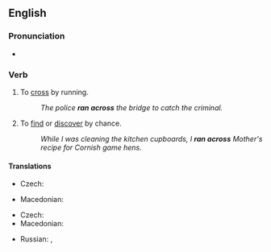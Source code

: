 ==English==

===Pronunciation===
* {{audio|en|En-au-run across.ogg|Audio (AU)}}

===Verb===
{{head|en|verb|cat2=phrasal verbs|cat3=phrasal verbs with particle (across)}}

# To [[cross]] by running.
#: ''The police '''ran across''' the bridge to catch the criminal.''
# {{lb|en|idiomatic}} To [[find]] or [[discover]] by chance.
#: ''While I was cleaning the kitchen cupboards, I '''ran across''' Mother's recipe for Cornish game hens.''

====Translations====
{{trans-top|to cross by running}}
* Czech: {{t|cs|[[přeběhnout]] [[přes]]}}
{{trans-mid}}
* Macedonian: {{t|mk|претрчува}}
{{trans-bottom}}

{{trans-top|to find by chance}}
* Czech: {{t|cs|[[narazit]] [[na]]}}
* Macedonian: {{t|mk|налетува}}
{{trans-mid}}
* Russian: {{t+|ru|наткнуться}}, {{t+|ru|натыкаться}}
{{trans-bottom}}